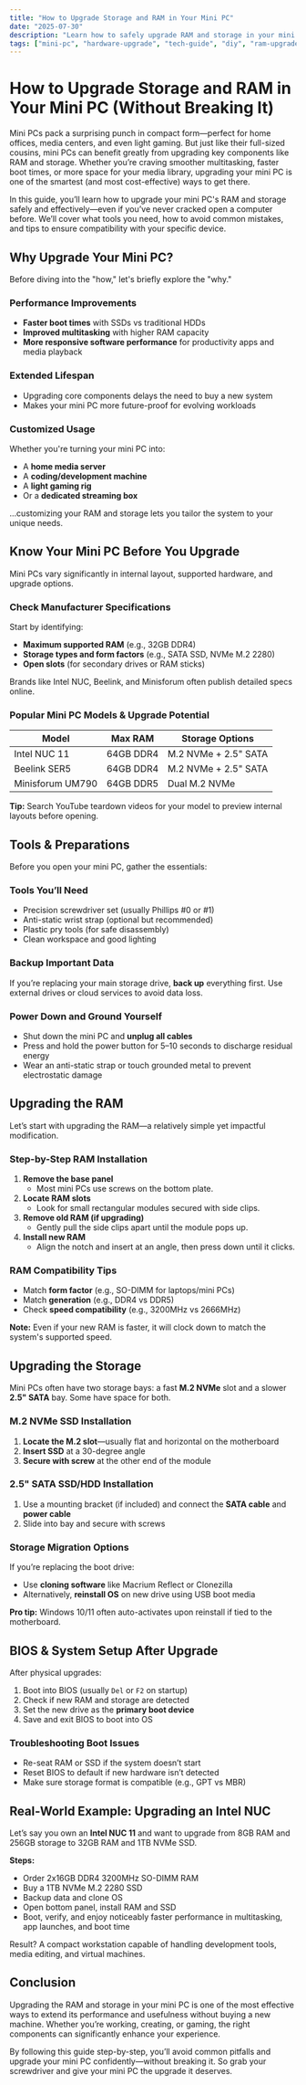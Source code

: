 ```yaml
---
title: "How to Upgrade Storage and RAM in Your Mini PC"
date: "2025-07-30"
description: "Learn how to safely upgrade RAM and storage in your mini PC without damaging components—step-by-step guide for tech enthusiasts."
tags: ["mini-pc", "hardware-upgrade", "tech-guide", "diy", "ram-upgrade", "storage-upgrade"]
---
```


# How to Upgrade Storage and RAM in Your Mini PC (Without Breaking It)

Mini PCs pack a surprising punch in compact form—perfect for home offices, media centers, and even light gaming. But just like their full-sized cousins, mini PCs can benefit greatly from upgrading key components like RAM and storage. Whether you’re craving smoother multitasking, faster boot times, or more space for your media library, upgrading your mini PC is one of the smartest (and most cost-effective) ways to get there.

In this guide, you’ll learn how to upgrade your mini PC's RAM and storage safely and effectively—even if you’ve never cracked open a computer before. We’ll cover what tools you need, how to avoid common mistakes, and tips to ensure compatibility with your specific device.

## Why Upgrade Your Mini PC?

Before diving into the "how," let's briefly explore the "why."

### Performance Improvements

- **Faster boot times** with SSDs vs traditional HDDs
- **Improved multitasking** with higher RAM capacity
- **More responsive software performance** for productivity apps and media playback

### Extended Lifespan

- Upgrading core components delays the need to buy a new system
- Makes your mini PC more future-proof for evolving workloads

### Customized Usage

Whether you're turning your mini PC into:
- A **home media server**
- A **coding/development machine**
- A **light gaming rig**
- Or a **dedicated streaming box**

...customizing your RAM and storage lets you tailor the system to your unique needs.

## Know Your Mini PC Before You Upgrade

Mini PCs vary significantly in internal layout, supported hardware, and upgrade options.

### Check Manufacturer Specifications

Start by identifying:
- **Maximum supported RAM** (e.g., 32GB DDR4)
- **Storage types and form factors** (e.g., SATA SSD, NVMe M.2 2280)
- **Open slots** (for secondary drives or RAM sticks)

Brands like Intel NUC, Beelink, and Minisforum often publish detailed specs online.

### Popular Mini PC Models & Upgrade Potential

| Model             | Max RAM       | Storage Options          |
|------------------|---------------|---------------------------|
| Intel NUC 11     | 64GB DDR4     | M.2 NVMe + 2.5" SATA      |
| Beelink SER5     | 64GB DDR4     | M.2 NVMe + 2.5" SATA      |
| Minisforum UM790 | 64GB DDR5     | Dual M.2 NVMe             |

**Tip:** Search YouTube teardown videos for your model to preview internal layouts before opening.

## Tools & Preparations

Before you open your mini PC, gather the essentials:

### Tools You’ll Need

- Precision screwdriver set (usually Phillips #0 or #1)
- Anti-static wrist strap (optional but recommended)
- Plastic pry tools (for safe disassembly)
- Clean workspace and good lighting

### Backup Important Data

If you’re replacing your main storage drive, **back up** everything first. Use external drives or cloud services to avoid data loss.

### Power Down and Ground Yourself

- Shut down the mini PC and **unplug all cables**
- Press and hold the power button for 5–10 seconds to discharge residual energy
- Wear an anti-static strap or touch grounded metal to prevent electrostatic damage

## Upgrading the RAM

Let’s start with upgrading the RAM—a relatively simple yet impactful modification.

### Step-by-Step RAM Installation

1. **Remove the base panel**
   - Most mini PCs use screws on the bottom plate.
2. **Locate RAM slots**
   - Look for small rectangular modules secured with side clips.
3. **Remove old RAM (if upgrading)**
   - Gently pull the side clips apart until the module pops up.
4. **Install new RAM**
   - Align the notch and insert at an angle, then press down until it clicks.

### RAM Compatibility Tips

- Match **form factor** (e.g., SO-DIMM for laptops/mini PCs)
- Match **generation** (e.g., DDR4 vs DDR5)
- Check **speed compatibility** (e.g., 3200MHz vs 2666MHz)

**Note:** Even if your new RAM is faster, it will clock down to match the system's supported speed.

## Upgrading the Storage

Mini PCs often have two storage bays: a fast **M.2 NVMe** slot and a slower **2.5" SATA** bay. Some have space for both.

### M.2 NVMe SSD Installation

1. **Locate the M.2 slot**—usually flat and horizontal on the motherboard
2. **Insert SSD** at a 30-degree angle
3. **Secure with screw** at the other end of the module

### 2.5" SATA SSD/HDD Installation

1. Use a mounting bracket (if included) and connect the **SATA cable** and **power cable**
2. Slide into bay and secure with screws

### Storage Migration Options

If you’re replacing the boot drive:
- Use **cloning software** like Macrium Reflect or Clonezilla
- Alternatively, **reinstall OS** on new drive using USB boot media

**Pro tip:** Windows 10/11 often auto-activates upon reinstall if tied to the motherboard.

## BIOS & System Setup After Upgrade

After physical upgrades:

1. Boot into BIOS (usually `Del` or `F2` on startup)
2. Check if new RAM and storage are detected
3. Set the new drive as the **primary boot device**
4. Save and exit BIOS to boot into OS

### Troubleshooting Boot Issues

- Re-seat RAM or SSD if the system doesn’t start
- Reset BIOS to default if new hardware isn’t detected
- Make sure storage format is compatible (e.g., GPT vs MBR)

## Real-World Example: Upgrading an Intel NUC

Let’s say you own an **Intel NUC 11** and want to upgrade from 8GB RAM and 256GB storage to 32GB RAM and 1TB NVMe SSD.

**Steps:**
- Order 2x16GB DDR4 3200MHz SO-DIMM RAM
- Buy a 1TB NVMe M.2 2280 SSD
- Backup data and clone OS
- Open bottom panel, install RAM and SSD
- Boot, verify, and enjoy noticeably faster performance in multitasking, app launches, and boot time

Result? A compact workstation capable of handling development tools, media editing, and virtual machines.

## Conclusion

Upgrading the RAM and storage in your mini PC is one of the most effective ways to extend its performance and usefulness without buying a new machine. Whether you’re working, creating, or gaming, the right components can significantly enhance your experience.

By following this guide step-by-step, you’ll avoid common pitfalls and upgrade your mini PC confidently—without breaking it. So grab your screwdriver and give your mini PC the upgrade it deserves.
